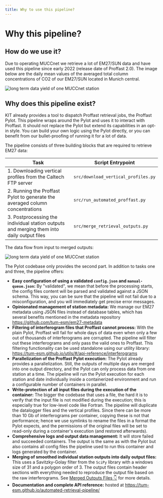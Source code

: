 ```yaml
---
title: Why to use this pipeline?
---
```



# Why this pipeline?

## How do we use it?

Due to operating MUCCnet we retrieve a lot of EM27/SUN data and have used this pipeline since early 2022 (release date of Proffast 2.0). The image below are the daily mean values of the averaged total column concentrations of CO2 of our EM27/SUN located in Munich central.

<Image
    src='/images/202204261158_ma_tum_long_term_data_yield.png'
    alt='long term data yield of one MUCCnet station'
    width={2400}
    height={1500}
    className='my-8'
/>

## Why does this pipeline exist?

KIT already provides a tool to dispatch Proffast retrieval jobs, the Proffast Pylot. This pipeline wraps around the Pylot and uses it to interact with Proffast. It should not replace the Pylot but extend its capabilities in an opt-in style. You can build your own logic using the Pylot directly, or you can benefit from our bullet-proofing of running it for a lot of data.

The pipeline consists of three building blocks that are required to retrieve EM27 data:

| Task                                                                                      | Script Entrypoint                   |
| ----------------------------------------------------------------------------------------- | ----------------------------------- |
| 1. Downloading vertical profiles from the Caltech FTP server                              | `src/download_vertical_profiles.py` |
| 2. Running the Proffast Pylot to generate the averaged column concentrations              | `src/run_automated_proffast.py`     |
| 3. Postprocessing the individual station outputs and merging them into daily output files | `src/merge_retrieval_outputs.py`    |

The data flow from input to merged outputs:

<Image
    src='/images/revised-retrieval-pipeline-architecture.png'
    alt='long term data yield of one MUCCnet station'
    width={2400}
    height={1500}
    className='my-8 max-w-lg mx-auto'
/>

The Pylot codebase only provides the second part. In addition to tasks one and three, the pipeline offers:

-   **Easy configuration of using a validated `config.json` and `manual-queue.json`:** By "validated", we mean that before the processing starts, the config files content will be parsed and validated against a JSON schema. This way, you can be sure that the pipeline will not fail due to a misconfiguration, and you will immediately get precise error messages.
-   **Opinionated management of station metadata:** We manage our EM27 metadata using JSON files instead of database tables, which has several benefits mentioned in the metadata repository https://github.com/tum-esm/em27-metadata
-   **Filtering of interferogram files that Proffast cannot process:** With the plain Pylot, Proffast will fail for whole days of data even when only a few out of thousands of interferograms are corrupted. The pipeline will filter out these interferograms and only pass the valid ones to Proffast. This filtering functionality can be used standalone using our utility library: https://tum-esm.github.io/utils/#/api-reference/interferograms
-   **Parallelization of the Proffast Pylot execution:** The Pylot already provides a parallelization. Still, the outputs of multiple days are merged into one output directory, and the Pylot can only process data from one station at a time. The pipeline will run the Pylot execution for each station and date individually inside a containerized environment and run a configurable number of containers in parallel.
-   **Write-protection of all input files during the execution of the container:** The bigger the codebase that uses a file, the hard it is to verify that the input file is not modified during the execution; this is especially true for low-level code like Fortran. The pipeline will duplicate the datalogger files and the vertical profiles. Since there can be more than 10 Gb of interferograms per container, copying these is not that performance; hence we use symlinks to rename the files in a format the Pylot expects, and the permissions of the original files will be set to read-only during a container's execution (and restored afterwards).
-   **Comprehensive logs and output data management:** It will store failed and succeeded containers. The output is the same as with the Pylot but also contains all config files the pipeline used to run this container and logs generated by the container.
-   **Merging of smoothed individual station outputs into daily output files:** This uses a Savitzky-Golay filter from the `SciPy` library with a windows size of 31 and a polygon order of 3. The output files contain header sections with everything needed to reproduce the output file based on the raw interferograms. See [Merged Outputs Files 👇](#merged-outputs-files) for more details.
-   **Documentation and complete API reference:** hosted at https://tum-esm.github.io/automated-retrieval-pipeline/
